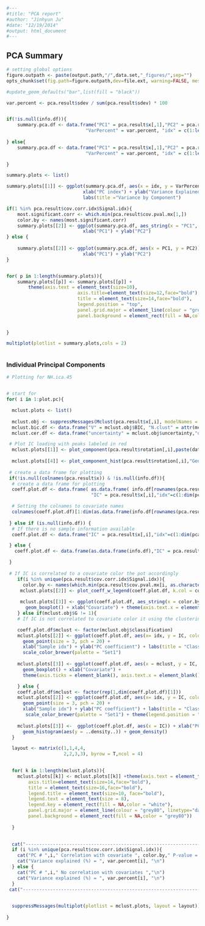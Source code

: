 
```r
#---
#title: "PCA report"
#author: "Jinhyun Ju"
#date: "12/19/2014"
#output: html_document
#---
```

## PCA Summary

```r
# setting global options 
figure.outpath <- paste(output.path,"/",data.set,"_figures/",sep="")
opts_chunk$set(fig.path=figure.outpath,dev=file.ext, warning=FALSE, message=FALSE)
```

```r

#update_geom_defaults("bar",list(fill = "black"))

var.percent <- pca.result$sdev / sum(pca.result$sdev) * 100


if(!is.null(info.df)){
    summary.pca.df <- data.frame("PC1" = pca.result$x[,1],"PC2" = pca.result$x[,2],
                             "VarPercent" = var.percent, "idx" = c(1:length(var.percent)), info.df[rownames(pca.result$x),])
     
} else{
    summary.pca.df <- data.frame("PC1" = pca.result$x[,1],"PC2" = pca.result$x[,2],
                             "VarPercent" = var.percent, "idx" = c(1:length(var.percent)))

}

summary.plots <- list()

summary.plots[[1]] <- ggplot(summary.pca.df, aes(x = idx, y = VarPercent)) + geom_line() +
                            xlab("PC index") + ylab("Variance Explained") + 
                            labs(title ="Variance by Component")

if(1 %in% pca.result$cov.corr.idx$Signal.idx){
    most.significant.corr <- which.min(pca.result$cov.pval.mx[1,])
    color.by <- names(most.significant.corr)
    summary.plots[[2]] <- ggplot(summary.pca.df, aes_string(x = "PC1", y = "PC2", col = color.by)) + geom_point(size = 3) +
                            xlab("PC1") + ylab("PC2")
} else {
   
    summary.plots[[2]] <- ggplot(summary.pca.df, aes(x = PC1, y = PC2)) + geom_point(size = 3) +
                            xlab("PC1") + ylab("PC2")
}


for( p in 1:length(summary.plots)){
    summary.plots[[p]] <- summary.plots[[p]] +
        theme(axis.text = element_text(size=10), 
                          axis.title=element_text(size=12,face="bold"), 
                          title = element_text(size=14,face="bold"),
                          legend.position = "top",
                          panel.grid.major = element_line(colour = "grey80", linetype="dashed"),
                          panel.background = element_rect(fill = NA,color = "grey80")) 

  
}

multiplot(plotlist = summary.plots,cols = 2)
  
```

### Individual Principal Components 

```r
# Plotting for NH.ica.45


# start for 
for( i in 1:plot.pc){

  mclust.plots <- list()
 
  mclust.obj <- suppressMessages(Mclust(pca.result$x[,i], modelNames = "V"))
  mclust.bic.df <- data.frame("V" = mclust.obj$BIC, "N.clust" = attr(mclust.obj$BIC,"G"))
  mclust.cer.df <- data.frame("uncertainty" = mclust.obj$uncertainty,"data" = mclust.obj$data )

 # Plot IC loading with peaks labeled in red
  mclust.plots[[1]] <- plot_component(pca.result$rotation[,i],paste(data.set,"_PC#_",i,sep =""))
  
  mclust.plots[[4]] <- plot_component_hist(pca.result$rotation[,i],"Gene Weight Histogram")
 
 # create a data frame for plotting
 if(!is.null(colnames(pca.result$x)) & !is.null(info.df)){
  # create a data frame for plotting
  coeff.plot.df <- data.frame( as.data.frame( info.df[rownames(pca.result$x),]) ,
                               "IC" = pca.result$x[,i],"idx"=c(1:dim(pca.result$x)[1]) )

  # Setting the colnames to covariate names
  colnames(coeff.plot.df)[1:dim(as.data.frame(info.df[rownames(pca.result$x),]))[2]] <- colnames(info.df) 
  
 } else if (is.null(info.df)) {
  # If there is no sample information available
  coeff.plot.df <- data.frame("IC" = pca.result$x[,i],"idx"=c(1:dim(pca.result$x)[1]))

 } else {
   coeff.plot.df <- data.frame(as.data.frame(info.df),"IC" = pca.result$x[,i],"idx"=c(1:dim(pca.result$x)[1]))

 }
  
 # If IC is correlated to a covariate color the pot accordingly
    if(i %in% unique(pca.result$cov.corr.idx$Signal.idx)){
      color.by <- names(which.min(pca.result$cov.pval.mx[i, as.character(pca.result$cov.corr.idx$Covariate.Name[which(pca.result$cov.corr.idx$Signal.idx == i)])]))
     mclust.plots[[2]] <- plot_coeff_w_legend(coeff.plot.df, k.col = color.by,plot.title = paste("Covariate = ",color.by,sep="")) + theme(legend.position ="none") + ylab("PC coefficient")
     
     mclust.plots[[3]] <- ggplot(coeff.plot.df, aes_string(x = color.by, y = "IC", color = color.by)) + 
       geom_boxplot() + xlab("Covariate") + theme(axis.text.x = element_blank()) + ylab("")
    } else if(mclust.obj$G != 1){
    # If IC is not correlated to covariate color it using the clustering information obtained from mclust

    coeff.plot.df$mclust <- factor(mclust.obj$classification)
    mclust.plots[[2]] <- ggplot(coeff.plot.df, aes(x= idx, y = IC, color = mclust)) + 
      geom_point(size = 3, pch = 20) + 
      xlab("Sample idx") + ylab("PC coefficient") + labs(title = "Classification by Mclust") + 
      scale_color_brewer(palette = "Set1") 
    
    mclust.plots[[3]] <- ggplot(coeff.plot.df, aes(x = mclust, y = IC, color = mclust)) + 
      geom_boxplot() + xlab("Covariate") +
      theme(axis.ticks = element_blank(), axis.text.x = element_blank())+ylab("")

    } else {
    coeff.plot.df$mclust <- factor(rep(1,dim(coeff.plot.df)[1]))
    mclust.plots[[2]] <- ggplot(coeff.plot.df, aes(x= idx, y = IC, color = mclust)) + 
      geom_point(size = 3, pch = 20) + 
      xlab("Sample idx") + ylab("PC coefficient") + labs(title = "Classification by Mclust") + 
       scale_color_brewer(palette = "Set1") + theme(legend.position = "none")
    
    mclust.plots[[3]] <-  ggplot(coeff.plot.df, aes(x = IC)) + xlab("PC Coefficients") + ylab("")+
      geom_histogram(aes(y = ..density..)) + geom_density()
  }

  layout <- matrix(c(1,1,4,4,
                     2,2,3,3), byrow = T,ncol = 4)

  
  for( k in 1:length(mclust.plots)){
    mclust.plots[[k]] <- mclust.plots[[k]] +theme(axis.text = element_text(size=12), 
        axis.title=element_text(size=14,face="bold"), 
        title = element_text(size=16,face="bold"),
        legend.title = element_text(size=10, face="bold"),
        legend.text = element_text(size = 8),
        legend.key = element_rect(fill = NA,color = "white"),
        panel.grid.major = element_line(colour = "grey80", linetype="dashed"),
        panel.background = element_rect(fill = NA,color = "grey80")) 
    
  }

  
  cat("-------------------------------------------------------------------------------------------------------------------","\n")
  if (i %in% unique(pca.result$cov.corr.idx$Signal.idx)){
    cat("PC # ",i," Correlation with covariate ", color.by," P-value = ",pca.result$cov.pval.mx[i,color.by],"\n")  
    cat("Variance explained (%) = ", var.percent[i], "\n")
  } else {
    cat("PC # ",i," No correlation with covariates ","\n")
    cat("Variance explained (%) = ", var.percent[i], "\n")
  }
 cat("-------------------------------------------------------------------------------------------------------------------","\n")

  
  suppressMessages(multiplot(plotlist = mclust.plots, layout = layout))
    
}

```


